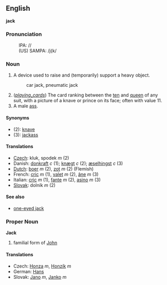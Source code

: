 ==English==
'''jack'''

===Pronunciation===
:IPA: //
:(US) SAMPA: /j{k/

===Noun===
# A device used to raise and (temporarily) support a heavy object.
#:car jack, pneumatic jack
# (''[[playing_cards]]'') The card ranking between the [[ten]] and [[queen]] of any suit, with a picture of a knave or prince on its face; often with value 11.
# A male [[ass]].

====Synonyms====
*(2): [[knave]]
*(3): [[jackass]]

====Translations====
*[[Czech]]: kluk, spodek  ''m'' (2)
*Danish: [[donkraft]] ''c'' (1); [[knægt]] ''c'' (2); [[æselhingst]] ''c'' (3)
*[[Dutch]]: [[boer]] ''m'' (2), [[zot]] ''m'' (2) (Flemish)
*French: [[cric#French|cric]] ''m'' (1), [[valet]] ''m'' (2), [[âne]] ''m'' (3)
*Italian: [[cric#Italian|cric]] ''m'' (1), [[fante]] ''m'' (2), [[asino]] ''m'' (3)
*[[Slovak]]: dolník ''m'' (2)

====See also====
*[[one-eyed jack]]

=== Proper Noun ===
'''Jack'''
# familial form of [[John]]
==== Translations ====
*Czech: [[Honza]] ''m'', [[Honzík]] ''m''
*German: [[Hans]]
*Slovak: [[Jano#Slovak|Jano]] ''m'', [[Janko#Slovak|Janko]] ''m''